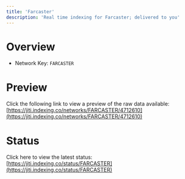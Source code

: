 ```yaml
---
title: 'Farcaster'
description: 'Real time indexing for Farcaster; delivered to you'
---
```


# Overview
- Network Key: `FARCASTER`

# Preview
Click the following link to view a preview of the raw data available: [https://jiti.indexing.co/networks/FARCASTER/4712610](https://jiti.indexing.co/networks/FARCASTER/4712610)

# Status
Click here to view the latest status: [https://jiti.indexing.co/status/FARCASTER](https://jiti.indexing.co/status/FARCASTER)
